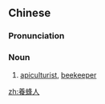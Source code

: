 {{also|养蜂人}}
==Chinese==
{{zh-forms|s=养蜂人|type=21}}

===Pronunciation===
{{zh-pron
|m=yǎngfēngrén
|c=joeng5 fung1 jan4
|cat=n
}}

===Noun===
{{zh-noun}}

# [[apiculturist]], [[beekeeper]]

[[zh:養蜂人]]
